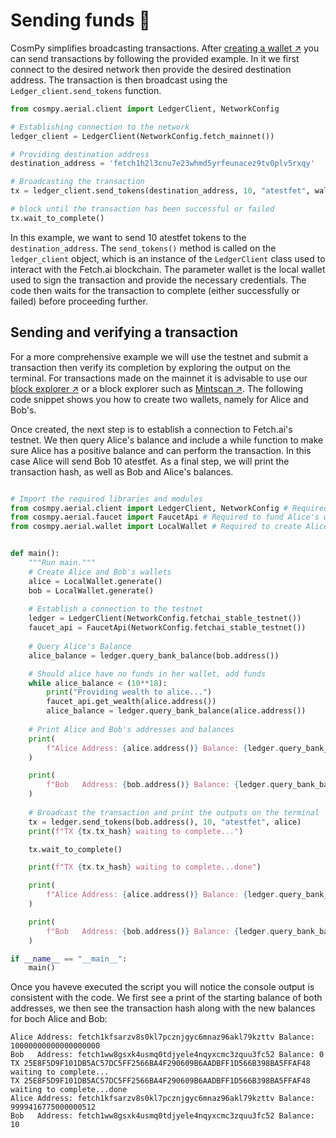 # Sending funds 💸

CosmPy simplifies broadcasting transactions. After [creating a wallet ↗️](/guides/CosmPy/CreatingWallet.md) you can send transactions by following the provided example. In it we first connect to the desired network then provide the desired destination address. The transaction is then broadcast using the `Ledger_client.send_tokens` function.

```py copy
from cosmpy.aerial.client import LedgerClient, NetworkConfig

# Establishing connection to the network 
ledger_client = LedgerClient(NetworkConfig.fetch_mainnet())

# Providing destination address 
destination_address = 'fetch1h2l3cnu7e23whmd5yrfeunacez9tv0plv5rxqy'

# Broadcasting the transaction
tx = ledger_client.send_tokens(destination_address, 10, "atestfet", wallet)

# block until the transaction has been successful or failed
tx.wait_to_complete()
```

In this example, we want to send 10 atestfet tokens to the `destination_address`. The `send_tokens()` method is called on the `ledger_client` object, which is an instance of the `LedgerClient` class used to interact with the Fetch.ai blockchain. The parameter wallet is the local wallet used to sign the transaction and provide the necessary credentials. The code then waits for the transaction to complete (either successfully or failed) before proceeding further.

## Sending and verifying a transaction 

For a more comprehensive example we will use the testnet and submit a transaction then verify its completion by exploring the output on the terminal. For transactions made on the mainnet it is advisable to use our [block explorer ↗️](https://explore.fetch.ai/) or a block explorer such as [Mintscan ↗️](https://www.mintscan.io/fetchai). The following code snippet shows you how to create two wallets, namely for Alice and Bob's.

Once created, the next step is to establish a connection to Fetch.ai's testnet. We then query Alice's balance and include a while function to make sure Alice has a positive balance and can perform the transaction. In this case Alice will send Bob 10 atestfet. As a final step, we will print the transaction hash, as well as Bob and Alice's balances.

```py copy

# Import the required libraries and modules 
from cosmpy.aerial.client import LedgerClient, NetworkConfig # Required to establish a connection to the network
from cosmpy.aerial.faucet import FaucetApi # Required to fund Alice's wallet if she has a 0 balance
from cosmpy.aerial.wallet import LocalWallet # Required to create Alice and Bob's local wallets 


def main():
    """Run main."""
    # Create Alice and Bob's wallets
    alice = LocalWallet.generate()
    bob = LocalWallet.generate()
     
    # Establish a connection to the testnet 
    ledger = LedgerClient(NetworkConfig.fetchai_stable_testnet())
    faucet_api = FaucetApi(NetworkConfig.fetchai_stable_testnet())
    
    # Query Alice's Balance
    alice_balance = ledger.query_bank_balance(bob.address())

    # Should alice have no funds in her wallet, add funds
    while alice_balance < (10**18):
        print("Providing wealth to alice...")
        faucet_api.get_wealth(alice.address())
        alice_balance = ledger.query_bank_balance(alice.address())
    
    # Print Alice and Bob's addresses and balances 
    print(
        f"Alice Address: {alice.address()} Balance: {ledger.query_bank_balance(alice.address())}"
    )

    print(
        f"Bob   Address: {bob.address()} Balance: {ledger.query_bank_balance(bob.address())}"
    )
    
    # Broadcast the transaction and print the outputs on the terminal 
    tx = ledger.send_tokens(bob.address(), 10, "atestfet", alice)
    print(f"TX {tx.tx_hash} waiting to complete...")

    tx.wait_to_complete()

    print(f"TX {tx.tx_hash} waiting to complete...done")

    print(
        f"Alice Address: {alice.address()} Balance: {ledger.query_bank_balance(alice.address())}"
    )

    print(
        f"Bob   Address: {bob.address()} Balance: {ledger.query_bank_balance(bob.address())}"
    )

if __name__ == "__main__":
    main()
```

Once you haveve executed the script you will notice the console output is consistent with the code. We first see a print of the starting balance of both addresses, we then see the transaction hash along with the new balances for boch Alice and Bob:

```
Alice Address: fetch1kfsarzv8s0kl7pcznjgyc6mnaz96akl79kzttv Balance: 10000000000000000000
Bob   Address: fetch1ww8gsxk4usmq0tdjyele4nqyxcmc3zquu3fc52 Balance: 0
TX 25E8F5D9F101DB5AC57DC5FF2566BA4F290609B6AADBFF1D566B398BA5FFAF48 waiting to complete...
TX 25E8F5D9F101DB5AC57DC5FF2566BA4F290609B6AADBFF1D566B398BA5FFAF48 waiting to complete...done
Alice Address: fetch1kfsarzv8s0kl7pcznjgyc6mnaz96akl79kzttv Balance: 9999416775000000512
Bob   Address: fetch1ww8gsxk4usmq0tdjyele4nqyxcmc3zquu3fc52 Balance: 10
```
